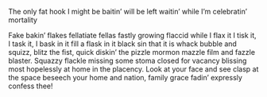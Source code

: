 The only fat hook I might be baitin’
will be left waitin’
while I’m celebratin’
mortality

Fake bakin’ flakes fellatiate
fellas fastly growing flaccid
while I flax it
I tisk it, I task it, I bask in it
fill a flask in it
black sin that it is
whack bubble and squizz, blitz the fist, quick diskin’ the pizzle mormon mazzle film and fazzle blaster. Squazzy flackle
missing some stoma closed for vacancy
blissing most hopelessly at home in the placency.
Look at your face and see
clasp at the space
beseech your home and nation, family grace
fadin’ expressly confess thee!